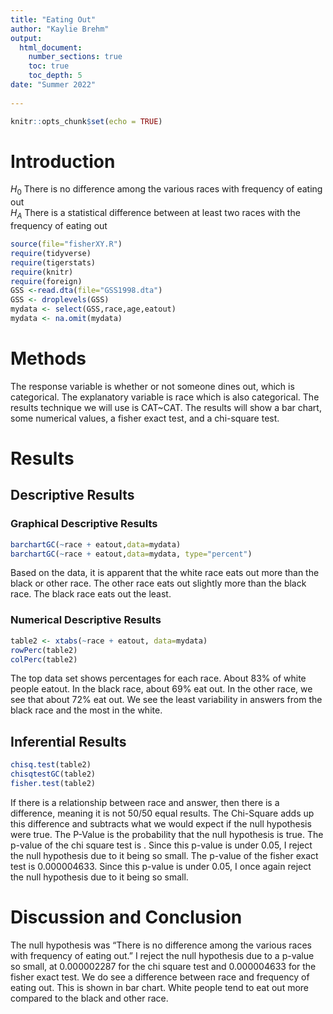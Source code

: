 ```yaml
---
title: "Eating Out"
author: "Kaylie Brehm"
output: 
  html_document:
    number_sections: true
    toc: true
    toc_depth: 5
date: "Summer 2022"    
    
---
```


```r
knitr::opts_chunk$set(echo = TRUE)
```

# Introduction

$H_0$ There is no difference among the various races with frequency of eating out  
$H_A$ There is a statistical difference between at least two races with the frequency of eating out  


```r
source(file="fisherXY.R")
require(tidyverse)
require(tigerstats)
require(knitr)
require(foreign)
GSS <-read.dta(file="GSS1998.dta")
GSS <- droplevels(GSS)
mydata <- select(GSS,race,age,eatout)
mydata <- na.omit(mydata)
```



# Methods

<!--Decide on your methods:  use "variable analysis" or other appropriate descriptors.  Make sure to choose at least one graphical method and at least one numerical method. Discuss what data manipulations may be needed for example subsetting or other binning procedures and what sort of graphical displays and inferential tools will be used!-->

The response variable is whether or not someone dines out, which is categorical. The explanatory variable is race which is also categorical. The results technique we will use is CAT~CAT. The results will show a bar chart, some numerical values, a fisher exact test, and a chi-square test.


# Results

<!--Divide this section into two sub-sections:  One for your descriptive  results and one for your inferential results.!-->

## Descriptive Results

### Graphical Descriptive Results

<!--Graphical results here.  Make sure to show your code.  Provide appropriate labels for axes, giving units if possible, and provide a good title for the graph, too.  Use the graphical results to describe the patterns if any that exist in the data as focused toward the research question. Bottom line is to explain the features of the graph that are relevant to conforming or departing to what is expected by your null hypothesis !-->

```r
barchartGC(~race + eatout,data=mydata)
barchartGC(~race + eatout,data=mydata, type="percent")

```

Based on the data, it is apparent that the white race eats out more than the black or other race. The other race eats out slightly more than the black race. The black race eats out the least.

### Numerical Descriptive Results

<!--Numerical results go here. Use the numerical results to describe the patterns if any that exist in the data as focused toward the research question!-->


```r
table2 <- xtabs(~race + eatout, data=mydata)
rowPerc(table2)
colPerc(table2)
```

The top data set shows percentages for each race. About 83% of white people eatout. In the black race, about 69% eat out. In the other race, we see that about 72% eat out. We see the least variability in answers from the black race and the most in the white.

## Inferential Results

<!--State hypothesis clearly.  Make sure your discussion of the inferential test covers all the aspects that the test output produces, such as test statistic, p-value etc.  Make a decision about the null hypothesis, explain the assumptions on which the selected test/procedure was based, and why the chosen procedure satisfys the assumptions and is appropriate to answer the research question!-->

```r
chisq.test(table2)
chisqtestGC(table2)
fisher.test(table2)
```

If there is a relationship between race and answer, then there is a difference, meaning it is not 50/50 equal results. The Chi-Square adds up this difference and subtracts what we would expect if the null hypothesis were true. The P-Value is the probability that the null hypothesis is true. The p-value of the chi square test is . Since this p-value is under 0.05, I reject the null hypothesis due to it being so small. The p-value of the fisher exact test is 0.000004633. Since this p-value is under 0.05, I once again reject the null hypothesis due to it being so small.


# Discussion and Conclusion

The null hypothesis was "There is no difference among the various races with frequency of eating out." I reject the null hypothesis due to a p-value so small, at 0.000002287 for the chi square test and 0.000004633 for the fisher exact test. We do see a difference between race and frequency of eating out. This is shown in bar chart. White people tend to eat out more compared to the black and other race.




